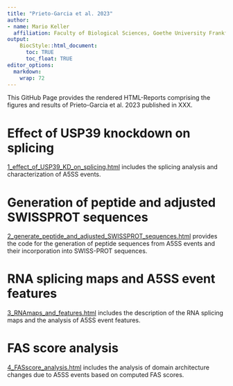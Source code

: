 ```yaml
---
title: "Prieto-Garcia et al. 2023"
author:
- name: Mario Keller
  affiliation: Faculty of Biological Sciences, Goethe University Frankfurt
output:
    BiocStyle::html_document:
      toc: TRUE
      toc_float: TRUE
editor_options: 
  markdown: 
    wrap: 72
---
```


This GitHub Page provides the rendered HTML-Reports comprising
the figures and results of Prieto-Garcia et al. 2023 published in XXX.

# Effect of USP39 knockdown on splicing

[1_effect_of_USP39_KD_on_splicing.html](1_effect_of_USP39_KD_on_splicing.html) 
includes the splicing analysis and characterization of A5SS events.

# Generation of peptide and adjusted SWISSPROT sequences

[2_generate_peptide_and_adjusted_SWISSPROT_sequences.html](2_generate_peptide_and_adjusted_SWISSPROT_sequences.html) 
provides the code for the generation of peptide sequences from A5SS events and
their incorporation into SWISS-PROT sequences.

# RNA splicing maps and A5SS event features

[3_RNAmaps_and_features.html](3_RNAmaps_and_features.html) includes the description
of the RNA splicing maps and the analysis of A5SS event features.

# FAS score analysis

[4_FASscore_analysis.html](4_FASscore_analysis.html) includes the analysis
of domain architecture changes due to A5SS events based on computed FAS scores.
